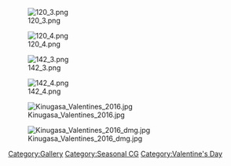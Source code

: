 [[File:120_3.png]]

[[File:120_4.png]]

[[File:142_3.png]]

[[File:142_4.png]]

[[File:Kinugasa Valentines 2016.jpg]]

[[File:Kinugasa Valentines 2016 dmg.jpg]]

[[Category:Gallery]]
[[Category:Seasonal CG]] [[Category:Valentine's Day]]